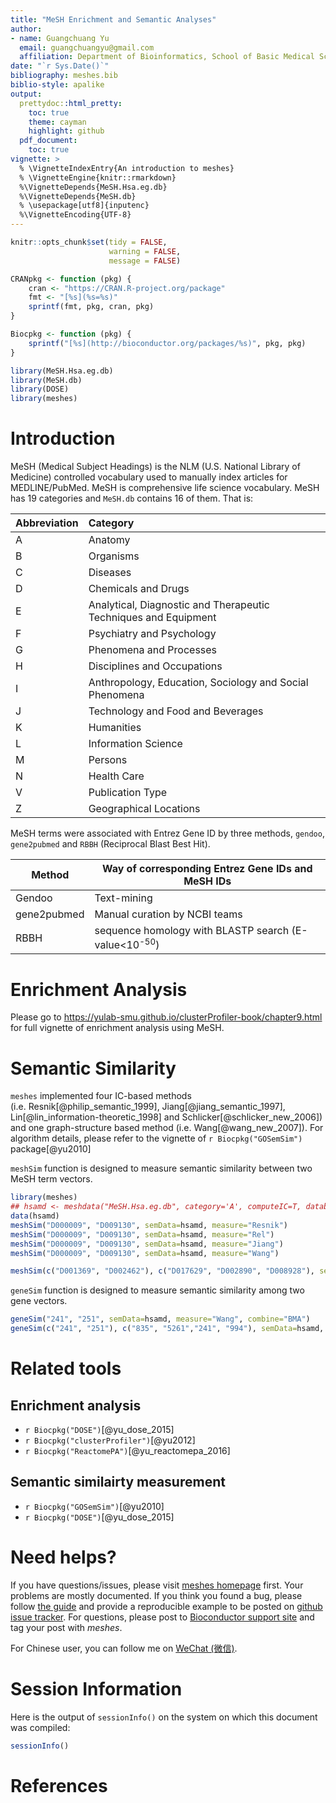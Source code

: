 ```yaml
---
title: "MeSH Enrichment and Semantic Analyses"
author: 
- name: Guangchuang Yu
  email: guangchuangyu@gmail.com
  affiliation: Department of Bioinformatics, School of Basic Medical Sciences, Southern Medical University
date: "`r Sys.Date()`"
bibliography: meshes.bib
biblio-style: apalike
output:
  prettydoc::html_pretty:
    toc: true
    theme: cayman
    highlight: github
  pdf_document:
    toc: true
vignette: >
  % \VignetteIndexEntry{An introduction to meshes}
  % \VignetteEngine{knitr::rmarkdown}
  %\VignetteDepends{MeSH.Hsa.eg.db}
  %\VignetteDepends{MeSH.db}
  % \usepackage[utf8]{inputenc}
  %\VignetteEncoding{UTF-8}
---
```


```r
knitr::opts_chunk$set(tidy = FALSE,
                      warning = FALSE,
                      message = FALSE)
```

```r
CRANpkg <- function (pkg) {
    cran <- "https://CRAN.R-project.org/package"
    fmt <- "[%s](%s=%s)"
    sprintf(fmt, pkg, cran, pkg)
}

Biocpkg <- function (pkg) {
    sprintf("[%s](http://bioconductor.org/packages/%s)", pkg, pkg)
}

library(MeSH.Hsa.eg.db)
library(MeSH.db)
library(DOSE)
library(meshes)
```

# Introduction


MeSH (Medical Subject Headings) is the NLM (U.S. National Library of
Medicine) controlled vocabulary used to manually index articles for
MEDLINE/PubMed. MeSH is comprehensive life science vocabulary. MeSH has
19 categories and `MeSH.db` contains 16 of them. That is:

|Abbreviation |Category                                                        |
|:------------|:---------------------------------------------------------------|
|A            |Anatomy                                                         |
|B            |Organisms                                                       |
|C            |Diseases                                                        |
|D            |Chemicals and Drugs                                             |
|E            |Analytical, Diagnostic and Therapeutic Techniques and Equipment |
|F            |Psychiatry and Psychology                                       |
|G            |Phenomena and Processes                                         |
|H            |Disciplines and Occupations                                     |
|I            |Anthropology, Education, Sociology and Social Phenomena         |
|J            |Technology and Food and Beverages                               |
|K            |Humanities                                                      |
|L            |Information Science                                             |
|M            |Persons                                                         |
|N            |Health Care                                                     |
|V            |Publication Type                                                |
|Z            |Geographical Locations                                          |

MeSH terms were associated with Entrez Gene ID by three methods,
`gendoo`, `gene2pubmed` and `RBBH` (Reciprocal Blast Best Hit).

|Method|Way of corresponding Entrez Gene IDs and MeSH IDs|
|------|-------------------------------------------------|
|Gendoo|Text-mining|
|gene2pubmed|Manual curation by NCBI teams|
|RBBH|sequence homology with BLASTP search (E-value<10<sup>-50</sup>)|


# Enrichment Analysis

Please go to <https://yulab-smu.github.io/clusterProfiler-book/chapter9.html> for full vignette of enrichment analysis using MeSH.

# Semantic Similarity

`meshes` implemented four IC-based methods (i.e. Resnik[@philip_semantic_1999], Jiang[@jiang_semantic_1997],
Lin[@lin_information-theoretic_1998] and Schlicker[@schlicker_new_2006]) and one graph-structure based method (i.e. Wang[@wang_new_2007]). For algorithm details, please refer to the vignette of `r Biocpkg("GOSemSim")` package[@yu2010]


`meshSim` function is designed to measure semantic similarity between two MeSH term vectors.

```r
library(meshes)
## hsamd <- meshdata("MeSH.Hsa.eg.db", category='A', computeIC=T, database="gendoo")
data(hsamd)
meshSim("D000009", "D009130", semData=hsamd, measure="Resnik")
meshSim("D000009", "D009130", semData=hsamd, measure="Rel")
meshSim("D000009", "D009130", semData=hsamd, measure="Jiang")
meshSim("D000009", "D009130", semData=hsamd, measure="Wang")

meshSim(c("D001369", "D002462"), c("D017629", "D002890", "D008928"), semData=hsamd, measure="Wang")
```

`geneSim` function is designed to measure semantic similarity among two gene vectors.

```r
geneSim("241", "251", semData=hsamd, measure="Wang", combine="BMA")
geneSim(c("241", "251"), c("835", "5261","241", "994"), semData=hsamd, measure="Wang", combine="BMA")
```


# Related tools

## Enrichment analysis

- `r Biocpkg("DOSE")`[@yu_dose_2015]
- `r Biocpkg("clusterProfiler")`[@yu2012]
- `r Biocpkg("ReactomePA")`[@yu_reactomepa_2016]

## Semantic similairty measurement

- `r Biocpkg("GOSemSim")`[@yu2010]
- `r Biocpkg("DOSE")`[@yu_dose_2015]


# Need helps?


If you have questions/issues, please visit
[meshes homepage](https://guangchuangyu.github.io/software/meshes/) first.
Your problems are mostly documented. If you think you found a bug, please follow
[the guide](https://guangchuangyu.github.io/2016/07/how-to-bug-author/) and
provide a reproducible example to be posted
on
[github issue tracker](https://github.com/GuangchuangYu/meshes/issues).
For questions, please post
to [Bioconductor support site](https://support.bioconductor.org/) and tag your
post with *meshes*.


For Chinese user, you can follow me on [WeChat (微信)](https://guangchuangyu.github.io/blog_images/biobabble.jpg).

# Session Information

Here is the output of `sessionInfo()` on the system on which this document was compiled:

```r
sessionInfo()
```

# References

